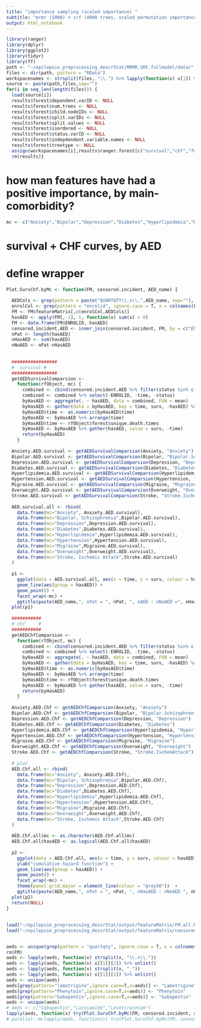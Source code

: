 ```yaml
---
title: "importance sampling (scaled importance) "
subtitle: "mrmr (5000) + srf (4000 trees, scaled permutation importance)"
output: html_notebook
---
```


```r
library(ranger)
library(dplyr)
library(ggplot2)
library(tidyr)
library(ff)
path <- "~/epilepsie_preprocessing_descrStat/MRMR.SRF.fullmodel/data/"
files <- dir(path, pattern = "RData")
workspacenames <- strsplit(files, "\\.") %>% lapply(function(x) x[1]) %>% unlist() 
source <- paste(path,files,sep="")
for(i in seq_len(length(files))) {
  load(source[i])
  results$forest$dependent.varID <- NULL
  results$forest$num.trees <- NULL
  results$forest$child.nodeIDs <- NULL
  results$forest$split.varIDs <- NULL
  results$forest$split.values <- NULL
  results$forest$isordered <- NULL
  results$forest$status.varID <- NULL
  results$forest$indep4endent.variable.names <- NULL
  results$forest$treetype <- NULL
  assign(workspacenames[i],results$ranger.forest[c("survival","chf","forest")])
  rm(results)}
```

# how man features have had a positive importance, by main-comorbidity?
```r
mc <- c("Anxiety","Bipolar","Depression","Diabetes","Hyperlipidemia","Hypertension","Migraine","Overweight","Stroke")
```

# survival + CHF curves, by AED
# define wrapper
```r
Plot.SurvChf.byMc <- function(FM, censored.incident, AED_name) {
  
  AEDCols <- grep(pattern = paste("QUARTQTY\\.x\\.",AED_name, sep=""), ignore.case = T, x = colnames(FM$featureMatrix))
  enrolCol <- grep(pattern = "enrolid", ignore.case = T, x = colnames(FM$featureMatrix))
  FM <- FM$featureMatrix[,c(enrolCol,AEDCols)]
  hasAED <- apply(FM[,-1], 1, function(x) sum(x) > 0)
  FM <- data.frame(FM$ENROLID, hasAED)
  censored.incident.AED <- inner_join(censored.incident, FM, by = c("ENROLID" = "FM.ENROLID"))
  nPat <- length(hasAED)
  nHasAED <- sum(hasAED)
  nNoAED <- nPat-nHasAED
  
  
  #################
  #  survival #
  #################
  getAEDSurvivalComparsion <-
    function(rfObject, mc) {
      combined <- cbind(censored.incident.AED %>% filter(status %in% c("censored", mc)), rfObject$survival) %>% filter(status %in% mc)
      combined <- combined %>% select(-ENROLID, -time, -status) 
      byHasAED <- aggregate(. ~ hasAED, data = combined, FUN = mean)
      byHasAED <- gather(data = byHasAED, key = time, surv, -hasAED) %>% spread(key = hasAED, value = surv) 
      byHasAED$time <- as.numeric(byHasAED$time)
      byHasAED <- byHasAED %>% arrange(time)
      byHasAED$time <- rfObject$forest$unique.death.times
      byHasAED <- byHasAED %>% gather(hasAED, value = surv, -time)
      return(byHasAED)
    }
  
  Anxiety.AED.survival <- getAEDSurvivalComparsion(Anxiety, "Anxiety")
  Bipolar.AED.survival <- getAEDSurvivalComparsion(Bipolar, "Bipolar.Schizophrenia")
  Depression.AED.survival <- getAEDSurvivalComparsion(Depression, "Depression")
  Diabetes.AED.survival <- getAEDSurvivalComparsion(Diabetes, "Diabetes")
  Hyperlipidemia.AED.survival <- getAEDSurvivalComparsion(Hyperlipidemia, "Hyperlipidemia")
  Hypertension.AED.survival <- getAEDSurvivalComparsion(Hypertension, "Hypertension")
  Migraine.AED.survival <- getAEDSurvivalComparsion(Migraine, "Migraine")
  Overweight.AED.survival <- getAEDSurvivalComparsion(Overweight, "Overweight")
  Stroke.AED.survival <- getAEDSurvivalComparsion(Stroke, "Stroke.IschemAttack")
  
  AED.survival.all <- rbind(
    data.frame(mc="Anxiety", Anxiety.AED.survival),
    data.frame(mc="Bipolar, Schizophrenia",Bipolar.AED.survival),
    data.frame(mc="Depression",Depression.AED.survival),
    data.frame(mc="Diabetes",Diabetes.AED.survival),
    data.frame(mc="Hyperlipidemia",Hyperlipidemia.AED.survival),
    data.frame(mc="Hypertension",Hypertension.AED.survival),
    data.frame(mc="Migraine",Migraine.AED.survival),
    data.frame(mc="Overweight",Overweight.AED.survival),
    data.frame(mc="Stroke, Ischemic Attack",Stroke.AED.survival)
  )
  
  p1 <- 
    ggplot(data = AED.survival.all, aes(x = time, y = surv, colour = hasAED)) + 
    geom_line(aes(group = hasAED)) + 
    geom_point() + 
    facet_wrap(~mc) +
    ggtitle(paste(AED_name,", nPat = ", nPat, ", nAED : nNoAED =", nHasAED," : ",nNoAED, sep = ""))
  plot(p1)
  
  ###########
  # chf     #
  ###########
  getAEDChfComparsion <-
    function(rfObject, mc) {
      combined <- cbind(censored.incident.AED %>% filter(status %in% c("censored", mc)), rfObject$chf) %>% filter(status %in% mc)
      combined <- combined %>% select(-ENROLID, -time, -status) 
      byHasAED <- aggregate(. ~ hasAED, data = combined, FUN = mean)
      byHasAED <- gather(data = byHasAED, key = time, surv, -hasAED) %>% spread(key = hasAED, value = surv) 
      byHasAED$time <- as.numeric(byHasAED$time)
      byHasAED <- byHasAED %>% arrange(time)
      byHasAED$time <- rfObject$forest$unique.death.times
      byHasAED <- byHasAED %>% gather(hasAED, value = surv, -time)
      return(byHasAED)
    }
  
  Anxiety.AED.Chf <- getAEDChfComparsion(Anxiety, "Anxiety")
  Bipolar.AED.Chf <- getAEDChfComparsion(Bipolar, "Bipolar.Schizophrenia")
  Depression.AED.Chf <- getAEDChfComparsion(Depression, "Depression")
  Diabetes.AED.Chf <- getAEDChfComparsion(Diabetes, "Diabetes")
  Hyperlipidemia.AED.Chf <- getAEDChfComparsion(Hyperlipidemia, "Hyperlipidemia")
  Hypertension.AED.Chf <- getAEDChfComparsion(Hypertension, "Hypertension")
  Migraine.AED.Chf <- getAEDChfComparsion(Migraine, "Migraine")
  Overweight.AED.Chf <- getAEDChfComparsion(Overweight, "Overweight")
  Stroke.AED.Chf <- getAEDChfComparsion(Stroke, "Stroke.IschemAttack")
  
  # plot
  AED.Chf.all <- rbind(
    data.frame(mc="Anxiety", Anxiety.AED.Chf),
    data.frame(mc="Bipolar, Schizophrenia",Bipolar.AED.Chf),
    data.frame(mc="Depression",Depression.AED.Chf),
    data.frame(mc="Diabetes",Diabetes.AED.Chf),
    data.frame(mc="Hyperlipidemia",Hyperlipidemia.AED.Chf),
    data.frame(mc="Hypertension",Hypertension.AED.Chf),
    data.frame(mc="Migraine",Migraine.AED.Chf),
    data.frame(mc="Overweight",Overweight.AED.Chf),
    data.frame(mc="Stroke, Ischemic Attack",Stroke.AED.Chf)
  )
  
  AED.Chf.all$mc <- as.character(AED.Chf.all$mc)
  AED.Chf.all$hasAED <- as.logical(AED.Chf.all$hasAED)
  
  p2 <- 
    ggplot(data = AED.Chf.all, aes(x = time, y = surv, colour = hasAED)) + 
    ylab("cumulative hazard function") +
    geom_line(aes(group = hasAED)) + 
    geom_point() + 
    facet_wrap(~mc) + 
    theme(panel.grid.major = element_line(colour = "grey50"))  +
    ggtitle(paste(AED_name,", nPat = ", nPat, ", nHasAED : nNoAED ", nHasAED,":",nNoAED, sep = ""))
  plot(p2)
  return(NULL)
}
```

##
```r
load("~/epilepsie_preprocessing_descrStat/output/featureMatrix/FM.all.RData") # full feature matrix (all features, all patients)
load("~/epilepsie_preprocessing_descrStat/output/featureMatrix/censored.incident.RData")


aeds <- unique(grep(pattern = "quartqty", ignore.case = T, x = colnames(FM$featureMatrix), value = T))
rm(FM)
aeds <- lapply(aeds, function(x) strsplit(x, "\\.x\\."))
aeds <- lapply(aeds, function(x) x[[1]][2]) %>% unlist()
aeds <- lapply(aeds, function(x) strsplit(x, "_"))
aeds <- lapply(aeds, function(x) x[[1]][1]) %>% unlist()
aeds <- unique(aeds)
aeds[grep(pattern="lamotrigine",ignore.case=T,x=aeds)] <- "Lamotrigine"
aeds[grep(pattern="Phenytoin",ignore.case=T,x=aeds)] <- "Phenytoin"
aeds[grep(pattern="Gabapentin",ignore.case=T,x=aeds)] <- "Gabapentin"
aeds <- unique(aeds)
# aeds <- c("Gabapentin","Lacosamide","Levetiracetam")
lapply(aeds, function(x) try(Plot.SurvChf.byMc(FM, censored.incident, x)))
# parallel::mclapply(aeds, function(x) try(Plot.SurvChf.byMc(FM, censored.incident, x)),mc.cores = 15)

```



